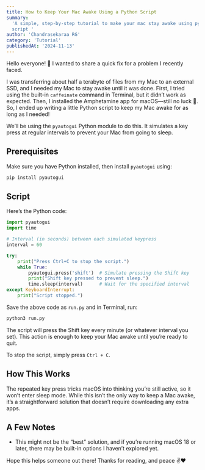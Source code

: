 ```yaml
---
title: How to Keep Your Mac Awake Using a Python Script
summary:
  'A simple, step-by-step tutorial to make your mac stay awake using python
  script '
author: 'Chandrasekaraa RG'
category: 'Tutorial'
publishedAt: '2024-11-13'
---
```


Hello everyone! 👋 I wanted to share a quick fix for a problem I recently faced.

I was transferring about half a terabyte of files from my Mac to an external
SSD, and I needed my Mac to stay awake until it was done. First, I tried using
the built-in `caffeinate` command in Terminal, but it didn’t work as expected.
Then, I installed the Amphetamine app for macOS—still no luck 🥲. So, I ended up
writing a little Python script to keep my Mac awake for as long as I needed!

We’ll be using the `pyautogui` Python module to do this. It simulates a key
press at regular intervals to prevent your Mac from going to sleep.

## Prerequisites

Make sure you have Python installed, then install `pyautogui` using:

```bash
pip install pyautogui
```

## Script

Here’s the Python code:

```python
import pyautogui
import time

# Interval (in seconds) between each simulated keypress
interval = 60

try:
    print("Press Ctrl+C to stop the script.")
    while True:
        pyautogui.press('shift')  # Simulate pressing the Shift key
        print("Shift key pressed to prevent sleep.")
        time.sleep(interval)      # Wait for the specified interval
except KeyboardInterrupt:
    print("Script stopped.")
```

Save the above code as `run.py` and in Terminal, run:

```bash
python3 run.py
```

The script will press the Shift key every minute (or whatever interval you set).
This action is enough to keep your Mac awake until you’re ready to quit.

To stop the script, simply press `Ctrl + C`.

## How This Works

The repeated key press tricks macOS into thinking you’re still active, so it
won’t enter sleep mode. While this isn’t the only way to keep a Mac awake, it’s
a straightforward solution that doesn’t require downloading any extra apps.

## A Few Notes

- This might not be the “best” solution, and if you’re running macOS 18 or
  later, there may be built-in options I haven’t explored yet.

Hope this helps someone out there! Thanks for reading, and peace ✌️❤️
